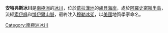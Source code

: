 {{Coord|67|19|S|66|49|W|display=title}}

'''安特弗斯冰川'''是[[南極洲|南極洲]]的[[冰川|冰川]]，位於[[葛拉漢地|葛拉漢地]]的[[盧貝海岸|盧貝海岸]]，處於[[阿羅史密斯半島|阿羅史密斯半島]]，流經[[索伊峰|索伊峰]]和[[博伊爾山脈|博伊爾山脈]]，最終注入[[穆勒冰架|穆勒冰架]]，以[[美國|美國]]地質學家命名。

{{DEFAULTSORT:Antevs Glacier}}
[[Category:南極洲冰川|Category:南極洲冰川]]


{{LoubetCoast-geo-stub}}
